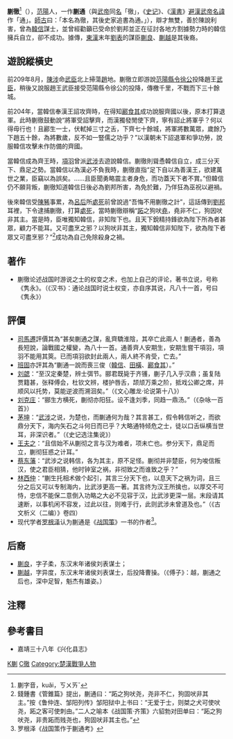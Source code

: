 '''蒯徹'''<ref>蒯字音，kuǎi，ㄎㄨㄞˇ</ref>（{{bd|？||？||catIdx=K蒯}}），[[范陽|范陽]]人，一作'''蒯通'''（與[[漢武帝|武帝]]同[[名|名]]「徹」，《[[史记|史记]]》、《[[漢書|漢書]]》[[避讳|避漢武帝名諱]]作「通」。[[顏師古|師古]]曰：「本名為徹，其後史家追書為通。」），辯才無雙，善於陳說利害，曾為[[韓信|韓信]]謀士，並曾經勸籲已受命於劉邦並正在征討各地方割據勢力時的韓信擁兵自立，卻不成功。據傳，[[東漢|東漢]]末年[[劉表|劉表]]的謀臣[[蒯良|蒯良]]、[[蒯越|蒯越]]是其後裔。

==遊說縱橫史==
前209年8月，[[陳涉|陳涉]]命[[武臣|武臣]]北上掃蕩[[趙|趙]]地。蒯徹立即游說[[范陽|范陽]][[縣令|縣令]][[徐公|徐公]]投降趙王[[武臣|武臣]]，稍後又說服趙王武臣接受范陽縣令徐公的投降，傳檄千里，不戰而下三十餘城。

前204年，當韓信奉漢王詔攻齊時，在得知[[酈食其|酈食其]]成功說服齊國以後，原本打算退軍。此時蒯徹鼓動說“將軍受詔擊齊，而漢獨發閒使下齊，寧有詔止將軍乎？何以得毋行也！且酈生一士，伏軾掉三寸之舌，下齊七十餘城，將軍將數萬眾，歲餘乃下趙五十餘，為將數歲，反不如一豎儒之功乎？”以漢朝未下詔退軍和爭功勞，說服韓信攻擊未作防備的齊國。

當韓信成為齊王時，[[項羽|項羽]]曾派[[武涉|武涉]]去遊說韓信。蒯徹則聳恿韓信自立，成三分天下、鼎足之勢。當韓信以為漢必不負我時，蒯徹直指“足下自以為善漢王，欲建萬世之業，臣竊以為誤矣。……且臣聞勇略震主者身危，而功蓋天下者不賞。”但韓信仍不願背叛，蒯徹知道韓信日後必為劉邦所害，為免於難，乃佯狂為巫祝以避禍。

後來韓信受[[陳豨|陳豨]]事累，為[[呂后|呂后]]所[[處死|處死]]前曾說過“吾悔不用蒯徹之計”，這話傳到[[劉邦|劉邦]]耳裡，下令逮捕蒯徹，打算[[處死|處死]]，當時蒯徹辯稱“[[盜跖|跖]]之狗吠[[堯|堯]]，堯非不仁，狗因吠非其主。當是時，臣唯獨知韓信，非知陛下也。且天下銳精持鋒欲為陛下所為者甚眾，顧力不能耳。又可盡烹之邪？以狗吠非其主，獨知韓信非知陛下，欲為陛下者眾又可盡烹邪？”<ref>錢鍾書《管錐篇》提出，蒯通曰：“跖之狗吠尧，尧非不仁，狗固吠非其主。”按《鲁仲连、邹阳列传》邹阳狱中上书曰：“无爱于士，则桀之犬可使吠尧，跖之客可使刺由。”二人之喻本《战国策·齐策》六貂勃对田单曰：“跖之狗吠尧，非贵跖而贱尧也，狗固吠非其主也。”</ref>成功為自己免除殺身之禍。

==著作==
*蒯徹论述战国时游说之士的权变之术，也加上自己的评论，著书立说，号称《隽永》。（《汉书》：通论战国时说士权变，亦自序其说，凡八十一首，号曰《隽永》）

==評價==
*[[司馬遷|司馬遷]]評價其為“甚矣蒯通之謀，亂齊驕淮陰，其卒亡此兩人！蒯通者，善為長短說，論戰國之權變，為八十一首。通善齊人安期生，安期生嘗干項羽，項羽不能用其筴。已而項羽欲封此兩人，兩人終不肯受，亡去。”
*[[班固|班固]]亦評其為“蒯通一說而喪三俊（[[韓信|韓信]]、[[田橫|田橫]]、[[酈食其|酈食其]]）。”
*[[刘勰|刘勰]]：“至汉定秦楚，辨士弭节。郦君既毙于齐镬，蒯子几入乎汉鼎；虽复陆贾籍甚，张释傅会，杜钦文辨，楼护唇舌，颉颃万乘之阶，抵戏公卿之席，并顺风以托势，莫能逆波而溯洄矣。”（《文心雕龙·论说第十八》）
*[[刘克庄|刘克庄]]：“郦生方横死，蒯彻亦阳狂。设不逢刘季，同趋一鼎汤。”（《杂咏一百首》）
*[[茅坤|茅坤]]：“[[武涉|武涉]]之说，为楚也，而蒯通何为哉？其言甚工，假令韩信听之，而欲鼎分天下，海内矢石之斗何日而已乎？大略通特倾危之士，徒以口舌纵横当世耳，非深识者。”（《史记选注集说》）
*[[王夫之|王夫之]]：“且信始不从蒯彻之言与汉为难者，项未亡也。参分天下，鼎足而立，蒯彻狂惑之计耳。”
*[[蔡东藩|蔡东藩]]：“武涉之说韩信，各为其主，原不足怪。蒯彻并非楚臣，何为唆信叛汉，使之君臣相猜，他时钟室之祸，非彻致之而谁致之乎？”
*[[林西仲|林西仲]]：“蒯生托相术做个起引，其言三分天下也，以息天下之祸为词，且三分之后又可以专制海内，比武涉更高一著。其言终为汉王所擒也，以厚交不可恃，忠信不能保二意倒入功略之大必不见容于汉，比武涉更深一层。末段请其速断，以事机闲不容发，过此以往，则难于行，此则武涉未曾道及也。”（《古文析义（二编）》卷四）
*现代学者[[罗根泽|罗根泽]]认为蒯通是《[[战国策|战国策]]》一书的作者<ref>罗根泽《战国策作于蒯通考》</ref>。

==后裔==
*[[蒯良|蒯良]]，字子柔，东汉末年诸侯刘表谋士；
*[[蒯越|蒯越]]，字异度，东汉末年诸侯刘表谋士，后投降曹操。（《傅子》：越，蒯通之后也，深中足智，魁杰有雄姿。）

==注釋==
{{reflist}}

==參考書目==
*嘉靖三十八年《兴化县志》 

{{秦末汉初人物}}

[[Category:西汉人|K蒯]]
[[Category:蒯姓|C徹]]
[[Category:楚漢戰爭人物|Category:楚漢戰爭人物]]